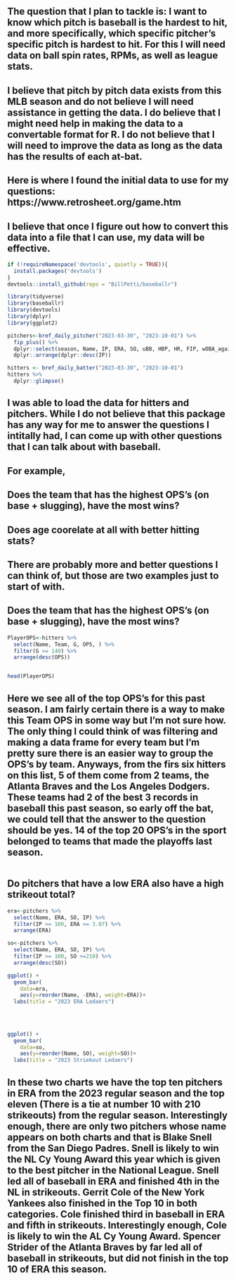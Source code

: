 ## The question that I plan to tackle is: I want to know which pitch is baseball is the hardest to hit, and more specifically, which specific pitcher’s specific pitch is hardest to hit. For this I will need data on ball spin rates, RPMs, as well as league stats. 

## I believe that pitch by pitch data exists from this MLB season and do not believe I will need assistance in getting the data. I do believe that I might need help in making the data to a convertable format for R. I do not believe that I will need to improve the data as long as the data has the results of each at-bat. 


## Here is where I found the initial data to use for my questions: https://www.retrosheet.org/game.htm 

## I believe that once I figure out how to convert this data into a file that I can use, my data will be effective. 

```r
if (!requireNamespace('devtools', quietly = TRUE)){
  install.packages('devtools')
}
devtools::install_github(repo = "BillPetti/baseballr")


```
```r
library(tidyverse)
library(baseballr)
library(devtools)
library(dplyr)
library(ggplot2)
```


```r
pitchers<-bref_daily_pitcher("2023-03-30", "2023-10-01") %>% 
  fip_plus() %>% 
  dplyr::select(season, Name, IP, ERA, SO, uBB, HBP, HR, FIP, wOBA_against, wOBA_CON_against) %>%
  dplyr::arrange(dplyr::desc(IP)) 

```



```r
hitters <- bref_daily_batter("2023-03-30", "2023-10-01")
hitters %>% 
  dplyr::glimpse()
```
## I was able to load the data for hitters and pitchers. While I do not believe that this package has any way for me to answer the questions I intitally had, I can come up with other questions that I can talk about with baseball. 

## For example,

## Does the team that has the highest OPS's (on base + slugging), have the most wins?
## Does age coorelate at all with better hitting stats?

## There are probably more and better questions I can think of, but those are two examples just to start of with.





## Does the team that has the highest OPS's (on base + slugging), have the most wins?
```r
PlayerOPS<-hitters %>% 
  select(Name, Team, G, OPS, ) %>% 
  filter(G >= 140) %>% 
  arrange(desc(OPS))


head(PlayerOPS)
```
## Here we see all of the top OPS's for this past season. I am fairly certain there is a way to make this Team OPS in some way but I'm not sure how. The only thing I could think of was filtering and making a data frame for every team but I'm pretty sure there is an easier way to group the OPS's by team. Anyways, from the firs six hitters on this list, 5 of them come from 2 teams, the Atlanta Braves and the Los Angeles Dodgers. These teams had 2 of the best 3 records in baseball this past season, so early off the bat, we could tell that the answer to the question should be yes. 14 of the top 20 OPS's in the sport belonged to teams that made the playoffs last season.



```r

```





## Do pitchers that have a low ERA also have a high strikeout total?
```r
era<-pitchers %>% 
  select(Name, ERA, SO, IP) %>% 
  filter(IP >= 100, ERA <= 3.07) %>% 
  arrange(ERA)
```


```r
so<-pitchers %>% 
  select(Name, ERA, SO, IP) %>% 
  filter(IP >= 100, SO >=210) %>% 
  arrange(desc(SO))
```


```r
ggplot() + 
  geom_bar(
    data=era, 
    aes(y=reorder(Name, -ERA), weight=ERA))+
  labs(title = "2023 ERA Ledaers")
  
    
  
```
```r
ggplot() + 
  geom_bar(
    data=so, 
    aes(y=reorder(Name, SO), weight=SO))+
  labs(title = "2023 Striekout Ledaers")
```
## In these two charts we have the top ten pitchers in ERA from the 2023 regular season and the top eleven (There is a tie at number 10 with 210 strikeouts) from the regular season. Interestingly enough, there are only two pitchers whose name appears on both charts and that is Blake Snell from the San Diego Padres. Snell is likely to win the NL Cy Young Award this year which is given to the best pitcher in the National League. Snell led all of baseball in ERA and finished 4th in the NL in strikeouts. Gerrit Cole of the New York Yankees also finished in the Top 10 in both categories. Cole finished third in baseball in ERA and fifth in strikeouts. Interestingly enough, Cole is likely to win the AL Cy Young Award. Spencer Strider of the Atlanta Braves by far led all of baseball in strikeouts, but did not finish in the top 10 of ERA this season. 







